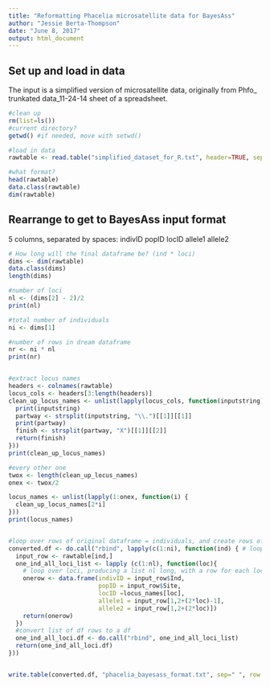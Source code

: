 ```yaml
---
title: "Reformatting Phacelia microsatellite data for BayesAss"
author: "Jessie Berta-Thompson"
date: "June 8, 2017"
output: html_document
---
```


## Set up and load in data
The input is a simplified version of microsatellite data, originally from Phfo_ trunkated data_11-24-14 sheet of a spreadsheet.

```r
#clean up
rm(list=ls())
#current directory?
getwd() #if needed, move with setwd()

#load in data
rawtable <- read.table("simplified_dataset_for_R.txt", header=TRUE, sep = "\t")

#what format?
head(rawtable)
data.class(rawtable)
dim(rawtable)

```

## Rearrange to get to BayesAss input format
5 columns, separated by spaces:
indivID	popID	locID	allele1	allele2

```r
# How long will the final dataframe be? (ind * loci)
dims <- dim(rawtable) 
data.class(dims)
length(dims)

#number of loci
nl <- (dims[2] - 2)/2
print(nl)

#total number of individuals
ni <- dims[1]

#number of rows in dream dataframe
nr <- ni * nl
print(nr)


#extract locus names
headers <- colnames(rawtable)
locus_cols <- headers[3:length(headers)]
clean_up_locus_names <- unlist(lapply(locus_cols, function(inputstring) {
  print(inputstring)
  partway <- strsplit(inputstring, "\\.")[[1]][[1]]
  print(partway)
  finish <- strsplit(partway, "X")[[1]][[2]]
  return(finish)
})) 
print(clean_up_locus_names)

#every other one
twox <- length(clean_up_locus_names)
onex <- twox/2

locus_names <- unlist(lapply(1:onex, function(i) {
  clean_up_locus_names[2*i]
}))
print(locus_names)


#loop over rows of original dataframe = individuals, and create rows of new one.
converted.df <- do.call("rbind", lapply(c(1:ni), function(ind) { # loop over individuals ni (as index)
  input_row <- rawtable[ind,]
  one_ind_all_loci_list <- lapply (c(1:nl), function(loc){ 
    # loop over loci, producing a list nl long, with a row for each locus for that individual.
    onerow <- data.frame(indivID = input_row$Ind, 
                         popID = input_row$Site, 
                         locID =locus_names[loc], 
                         allele1 = input_row[1,2+(2*loc)-1], 
                         allele2 = input_row[1,2+(2*loc)])
    return(onerow)
  })
  #convert list of df rows to a df
  one_ind_all_loci.df <- do.call("rbind", one_ind_all_loci_list)
  return(one_ind_all_loci.df)
}))


write.table(converted.df, "phacelia_bayesass_format.txt", sep=" ", row.names=FALSE, col.names = FALSE)




```
